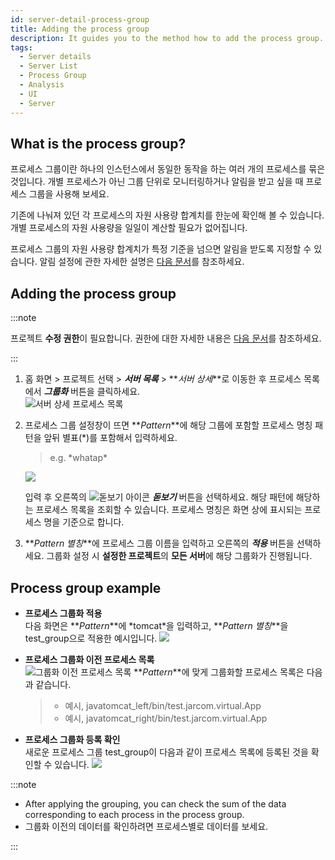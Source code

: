 ```yaml
---
id: server-detail-process-group
title: Adding the process group
description: It guides you to the method how to add the process group.
tags:
  - Server details
  - Server List
  - Process Group
  - Analysis
  - UI
  - Server
---
```


## What is the process group?

프로세스 그룹이란 하나의 인스턴스에서 동일한 동작을 하는 여러 개의 프로세스를 묶은 것입니다. 개별 프로세스가 아닌 그룹 단위로 모니터링하거나 알림을 받고 싶을 때 프로세스 그룹을 사용해 보세요.

기존에 나눠져 있던 각 프로세스의 자원 사용량 합계치를 한눈에 확인해 볼 수 있습니다. 개별 프로세스의 자원 사용량을 일일이 계산할 필요가 없어집니다.

프로세스 그룹의 자원 사용량 합계치가 특정 기준을 넘으면 알림을 받도록 지정할 수 있습니다. 알림 설정에 관한 자세한 설명은 [다음 문서](warning-notice#process-event)를 참조하세요.

<!-- ***경고 알림*** > ***이벤트 설정*** > ***+ 이벤트 추가*** > ***프로세스*** 탭을 -->

## Adding the process group

<!-- Admin 계정으로 로그인한 후 다음 절차를 순서대로 진행하세요. -->

:::note

프로젝트 **수정 권한**이 필요합니다. 권한에 대한 자세한 내용은 [다음 문서](../project/project-structure)를 참조하세요.

:::

1.  홈 화면 > 프로젝트 선택 > **_서버 목록_** > **_서버 상세_**로 이동한 후 프로세스 목록에서 **_그룹화_** 버튼을 클릭하세요.<br/>
    ![서버 상세 프로세스 목록](/img/server-detail-process.png)
2.  프로세스 그룹 설정창이 뜨면 **_Pattern_**에 해당 그룹에 포함할 프로세스 명칭 패턴을 앞뒤 별표(\*)를 포함해서 입력하세요.

    > e.g. \*whatap\*

    ![](https://img.whatap.io/media/images/process_group_details.png)

    입력 후 오른쪽의 ![돋보기 아이콘](/img/ic-search.svg) **_돋보기_** 버튼을 선택하세요. 해당 패턴에 해당하는 프로세스 목록을 조회할 수 있습니다. 프로세스 명칭은 화면 상에 표시되는 프로세스 명을 기준으로 합니다.
3.  **_Pattern 별칭_**에 프로세스 그룹 이름을 입력하고 오른쪽의 **_적용_** 버튼을 선택하세요. 그룹화 설정 시 **설정한 프로젝트**의 **모든 서버**에 해당 그룹화가 진행됩니다.

## Process group example

-   **프로세스 그룹화 적용**<br/>
      다음 화면은 **_Pattern_**에 \*tomcat\*을 입력하고, **_Pattern 별칭_**을 test_group으로 적용한 예시입니다.
      ![](https://img.whatap.io/media/images/process_group_example.png)

-   **프로세스 그룹화 이전 프로세스 목록**<br/>
      ![그룹화 이전 프로세스 목록](/img/server-process-list.png)
      **_Pattern_**에 맞게 그룹화할 프로세스 목록은 다음과 같습니다.
    > -   예시, javatomcat_left/bin/test.jarcom.virtual.App 
    > -   예시, javatomcat_right/bin/test.jarcom.virtual.App

-   **프로세스 그룹화 등록 확인**<br/>
      새로운 프로세스 그룹 test_group이 다음과 같이 프로세스 목록에 등록된 것을 확인할 수 있습니다.
      ![](https://img.whatap.io/media/images/test_group.png)

:::note

-   After applying the grouping, you can check the sum of the data corresponding to each process in the process group. 
-   그룹화 이전의 데이터를 확인하려면 프로세스별로 데이터를 보세요.

:::
